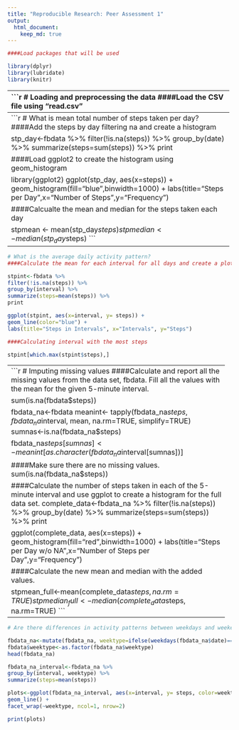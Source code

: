 ```yaml
---
title: "Reproducible Research: Peer Assessment 1"
output: 
  html_document:
    keep_md: true
---
```

```r

####Load packages that will be used

library(dplyr)
library(lubridate)
library(knitr)
```

----------------------------------------------------------------------
```r

# Loading and preprocessing the data
####Load the CSV file using "read.csv"

fbdata<-read.csv("activity.csv")

####Arrange the date as year-month-day

fbdata$date<-ymd(fbdata$date)
```

----------------------------------------------------------------------
```r
# What is mean total number of steps taken per day?
####Add the steps by day filtering na and create a histogram

stp_day<-fbdata %>%
filter(!is.na(steps)) %>%
group_by(date) %>%
summarize(steps=sum(steps)) %>%
print

####Load ggplot2 to create the histogram using geom_histogram

library(ggplot2)
ggplot(stp_day, aes(x=steps)) +
geom_histogram(fill="blue",binwidth=1000) +
labs(title="Steps per Day",x="Number of Steps",y="Frequency")

####Calcualte the mean and median for the steps taken each day

stpmean <- mean(stp_day$steps)
stpmedian<-median(stp_day$steps)
```

---------------------------------------------------------------------
```r

# What is the average daily activity pattern?
####Calculate the mean for each interval for all days and create a plot using geom_line with ggplot.

stpint<-fbdata %>%
filter(!is.na(steps)) %>%
group_by(interval) %>%
summarize(steps=mean(steps)) %>%
print

ggplot(stpint, aes(x=interval, y= steps)) +
geom_line(color="blue") +
labs(title="Steps in Intervals", x="Intervals", y="Steps")

####Calculating interval with the most steps

stpint[which.max(stpint$steps),]
```

---------------------------------------------------------------------
```r

# Imputing missing values
####Calculate and report all the missing values from the data set, fbdata.  Fill all the values with the mean for the given 5-minute interval.

sum(is.na(fbdata$steps))

fbdata_na<-fbdata
meanint<- tapply(fbdata_na$steps, fbdata_na$interval, mean, na.rm=TRUE, simplify=TRUE)
sumnas<-is.na(fbdata_na$steps)

fbdata_na$steps[sumnas]<-meanint[as.character(fbdata_na$interval[sumnas])]

####Make sure there are no missing values.
sum(is.na(fbdata_na$steps))

####Calculate the number of steps taken in each of the 5-minute interval and use ggplot to create a histogram for the full data set.
complete_data<-fbdata_na %>%
filter(!is.na(steps)) %>%
group_by(date) %>%
summarize(steps=sum(steps)) %>%
print



ggplot(complete_data, aes(x=steps)) +
geom_histogram(fill="red",binwidth=1000) +
labs(title="Steps per Day w/o NA",x="Number of Steps per Day",y="Frequency")

####Calculate the new mean and median with the added values.

stpmean_full<-mean(complete_data$steps, na.rm=TRUE)
stpmedian_full<-median(complete_data$steps, na.rm=TRUE)
```

----------------------------------------------------------------------
```r

# Are there differences in activity patterns between weekdays and weekends?

fbdata_na<-mutate(fbdata_na, weektype=ifelse(weekdays(fbdata_na$date)=="Saturday"|weekdays(fbdata_na$date)=="Sunday", "weekend", "weekday"))
fbdata$weektype<-as.factor(fbdata_na$weektype)
head(fbdata_na)

fbdata_na_interval<-fbdata_na %>%
group_by(interval, weektype) %>%
summarize(steps=mean(steps))

plots<-ggplot(fbdata_na_interval, aes(x=interval, y= steps, color=weektype)) +
geom_line() +
facet_wrap(~weektype, ncol=1, nrow=2)

print(plots)
```